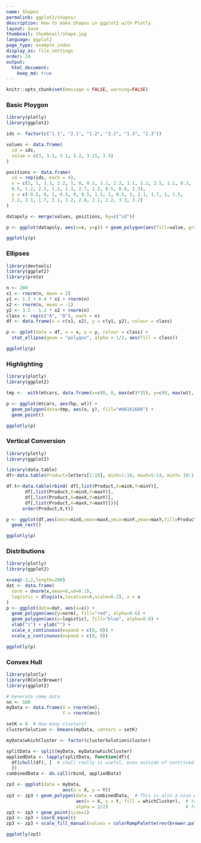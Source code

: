 ```yaml
---
name: Shapes
permalink: ggplot2/shapes/
description: How to make Shapes in ggplot2 with Plotly.
layout: base
thumbnail: thumbnail/shape.jpg
language: ggplot2
page_type: example_index
display_as: file_settings
order: 24
output:
  html_document:
    keep_md: true
---
```


```r
knitr::opts_chunk$set(message = FALSE, warning=FALSE)
```
### Basic Ploygon

```r
library(plotly)
library(ggplot2)

ids <- factor(c("1.1", "2.1", "1.2", "2.2", "1.3", "2.3"))

values <- data.frame(
  id = ids,
  value = c(3, 3.1, 3.1, 3.2, 3.15, 3.5)
)

positions <- data.frame(
  id = rep(ids, each = 4),
  x = c(2, 1, 1.1, 2.2, 1, 0, 0.3, 1.1, 2.2, 1.1, 1.2, 2.5, 1.1, 0.3,
  0.5, 1.2, 2.5, 1.2, 1.3, 2.7, 1.2, 0.5, 0.6, 1.3),
  y = c(-0.5, 0, 1, 0.5, 0, 0.5, 1.5, 1, 0.5, 1, 2.1, 1.7, 1, 1.5,
  2.2, 2.1, 1.7, 2.1, 3.2, 2.8, 2.1, 2.2, 3.3, 3.2)
)

datapoly <- merge(values, positions, by=c("id"))

p <- ggplot(datapoly, aes(x=x, y=y)) + geom_polygon(aes(fill=value, group=id))

ggplotly(p)
```

### Ellipses

```r
library(devtools)
library(ggplot2)
library(proto)

n <- 200
x1 <- rnorm(n, mean = 2)
y1 <- 1.5 + 0.4 * x1 + rnorm(n)
x2 <- rnorm(n, mean = -1)
y2 <- 3.5 - 1.2 * x2 + rnorm(n)
class <- rep(c("A", "B"), each = n)
df <- data.frame(x = c(x1, x2), y = c(y1, y2), colour = class)

p <- qplot(data = df, x = x, y = y, colour = class) +
  stat_ellipse(geom = "polygon", alpha = 1/2, aes(fill = class))

ggplotly(p)
```

### Highlighting

```r
library(plotly)
library(ggplot2)

tmp <-  with(mtcars, data.frame(x=c(0, 0, max(wt)*35), y=c(0, max(wt), max(wt))))

p <- ggplot(mtcars, aes(hp, wt)) +
  geom_polygon(data=tmp, aes(x, y), fill="#d8161688") +
  geom_point()

ggplotly(p)
```

### Vertical Conversion

```r
library(plotly)
library(ggplot2)

library(data.table)
df<-data.table(Product=letters[1:10], minX=1:10, maxX=5:14, minY= 10:1, maxY=14:5)

df.t<-data.table(rbind( df[,list(Product,X=minX,Y=minY)],
       df[,list(Product,X=minX,Y=maxY)],
       df[,list(Product,X=maxX,Y=minY)],
       df[,list(Product,X=maxX,Y=maxY)]))[
      order(Product,X,Y)]

p <- ggplot(df,aes(xmin=minX,xmax=maxX,ymin=minY,ymax=maxY,fill=Product))+
  geom_rect()

ggplotly(p)
```

### Distributions

```r
library(plotly)
library(ggplot2)

x=seq(-2,2,length=200)
dat <- data.frame(
  norm = dnorm(x,mean=0,sd=0.2),
  logistic = dlogis(x,location=0,scale=0.2), x = x
)
p <- ggplot(data=dat, aes(x=x)) +
  geom_polygon(aes(y=norm), fill="red", alpha=0.6) +
  geom_polygon(aes(y=logistic), fill="blue", alpha=0.6) +
  xlab("z") + ylab("") +
  scale_x_continuous(expand = c(0, 0)) +
  scale_y_continuous(expand = c(0, 0))

ggplotly(p)
```

### Convex Hull

```r
library(plotly)
library(RColorBrewer)
library(ggplot2)

# Generate some data
nn <- 500
myData <- data.frame(X = rnorm(nn),
                     Y = rnorm(nn))

setK = 6  # How many clusters?
clusterSolution <- kmeans(myData, centers = setK)

myData$whichCluster <- factor(clusterSolution$cluster)

splitData <- split(myData, myData$whichCluster)
appliedData <- lapply(splitData, function(df){
  df[chull(df), ]  # chull really is useful, even outside of contrived examples.
  })
combinedData <- do.call(rbind, appliedData)

zp3 <- ggplot(data = myData,
                     aes(x = X, y = Y))
zp3 <- zp3 + geom_polygon(data = combinedData,  # This is also a nice example of how to plot
                          aes(x = X, y = Y, fill = whichCluster),  # two superimposed geoms
                          alpha = 1/2)                             # from different data.frames
zp3 <- zp3 + geom_point(size=1)
zp3 <- zp3 + coord_equal()
zp3 <- zp3 + scale_fill_manual(values = colorRampPalette(rev(brewer.pal(11, "Spectral")))(setK))

ggplotly(zp3)
```
